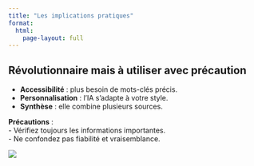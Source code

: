 ```yaml
---
title: "Les implications pratiques"
format:
  html:
    page-layout: full
---
```


## Révolutionnaire mais à utiliser avec précaution

-   **Accessibilité** : plus besoin de mots-clés précis.\
-   **Personnalisation** : l'IA s'adapte à votre style.\
-   **Synthèse** : elle combine plusieurs sources.

**Précautions** :\
- Vérifiez toujours les informations importantes.\
- Ne confondez pas fiabilité et vraisemblance.

![](images/implications.png)
